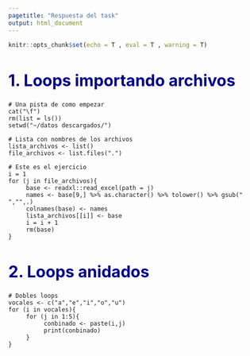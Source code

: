 ```yaml
---
pagetitle: "Respuesta del task"
output: html_document
---
```

<!-- Estilo del HTML -->
<style type="text/css">
h1 {font-size: 32px;color: #00008B}
h1.title {font-size: 32px;}
h2 {font-size: 30px;color: #4169E1}
h3 {font-size: 26px;color: #4169E1}
h4 {font-size: 24px;}
 p {font-size: 22px; color: black}
li { font-size: 18px;color: black}
.table th:not([align]) {text-align: left;}
</style>

<!-- Configuración de la consola de R -->
```r
knitr::opts_chunk$set(echo = T , eval = T , warning = T)
```

# 1. Loops importando archivos
```
# Una pista de como empezar
cat("\f")
rm(list = ls())
setwd("~/datos descargados/")

# Lista con nombres de los archivos
lista_archivos <- list()
file_archivos <- list.files(".")

# Este es el ejercicio
i = 1
for (j in file_archivos){
     base <- readxl::read_excel(path = j)
     names <- base[9,] %>% as.character() %>% tolower() %>% gsub(" ","",.)
     colnames(base) <- names
     lista_archivos[[i]] <- base
     i = i + 1
     rm(base)
}
```

# 2. Loops anidados

```
# Dobles loops
vocales <- c("a","e","i","o","u")
for (i in vocales){
     for (j in 1:5){
          conbinado <- paste(i,j)
          print(conbinado)
     }
}
```